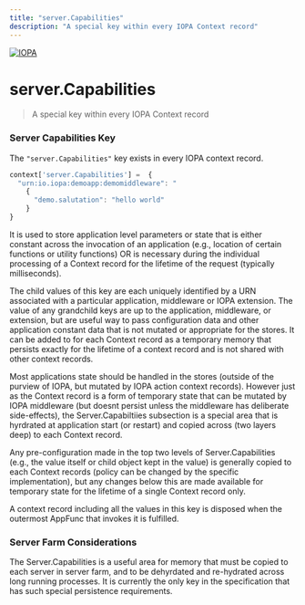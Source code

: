 ```yaml
---
title: "server.Capabilities"
description: "A special key within every IOPA Context record"
---
```

[![IOPA](/iopa.png)](https://iopa.io)
# server.Capabilities
> A special key within every IOPA Context record

### Server Capabilities Key

The `"server.Capabilities"` key exists in every IOPA context record.

```js
context['server.Capabilities'] =  {
  "urn:io.iopa:demoapp:demomiddleware": "
    { 
      "demo.salutation": "hello world"
    }
}
```

It is used to store application level parameters or state that is either constant across the invocation of an application (e.g., location of certain functions or utility functions) OR is necessary during the individual processing of a Context record for the lifetime of the request (typically milliseconds).

The child values of this key are each uniquely identified by a URN associated with a particular application, middleware or IOPA extension.   The value of any grandchild keys are up to the application, middleware, or extension, but are useful way to pass configuration data and other application constant data that is not mutated or appropriate for the stores.  It can be added to for each Context record as a temporary memory that persists exactly for the lifetime of a context record and is not shared with other context records.

Most applications state should be handled in the stores (outside of the purview of IOPA, but mutated by IOPA action context records).   However just as the Context record is a form of temporary state that can be mutated by IOPA middleware (but doesnt persist unless the middleware has deliberate side-effects), the Server.Capabiltiies subsection is a special area that is hyrdrated at application start (or restart) and copied across (two layers deep) to each Context record.  

Any pre-configuration made in the top two levels of Server.Capabilities (e.g., the value itself or child object kept in the value) is generally copied to each Context records (policy can be changed by the specific implementation), but any changes below this are made available for temporary state for the lifetime of a single Context record only.

A context record including all the values in this key is disposed when the outermost AppFunc that invokes it is fulfilled.

### Server Farm Considerations

The Server.Capabilities is a useful area for memory that must be copied to each server in server farm, and to be dehyrdated and re-hydrated across long running processes.  It is currently the only key in the specification that has such special persistence requirements.